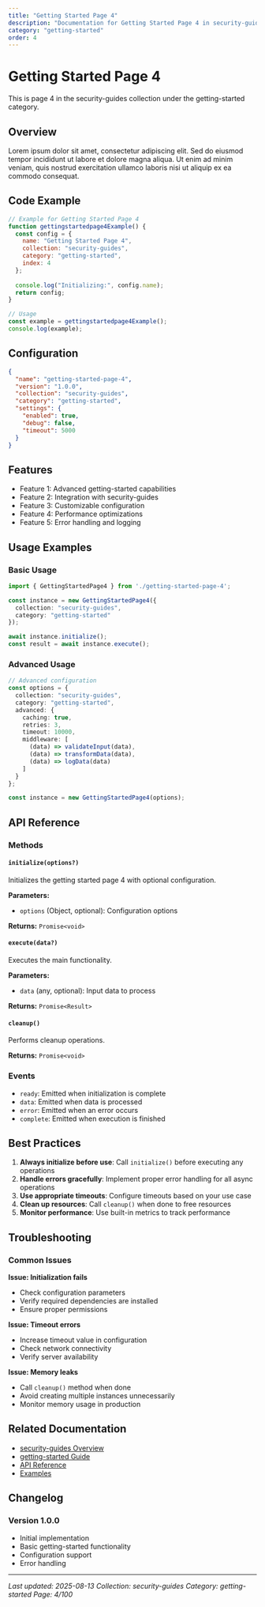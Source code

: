 ```yaml
---
title: "Getting Started Page 4"
description: "Documentation for Getting Started Page 4 in security-guides"
category: "getting-started"
order: 4
---
```


# Getting Started Page 4

This is page 4 in the security-guides collection under the getting-started category.

## Overview

Lorem ipsum dolor sit amet, consectetur adipiscing elit. Sed do eiusmod tempor incididunt ut labore et dolore magna aliqua. Ut enim ad minim veniam, quis nostrud exercitation ullamco laboris nisi ut aliquip ex ea commodo consequat.

## Code Example

```javascript
// Example for Getting Started Page 4
function gettingstartedpage4Example() {
  const config = {
    name: "Getting Started Page 4",
    collection: "security-guides",
    category: "getting-started",
    index: 4
  };
  
  console.log("Initializing:", config.name);
  return config;
}

// Usage
const example = gettingstartedpage4Example();
console.log(example);
```

## Configuration

```json
{
  "name": "getting-started-page-4",
  "version": "1.0.0",
  "collection": "security-guides",
  "category": "getting-started",
  "settings": {
    "enabled": true,
    "debug": false,
    "timeout": 5000
  }
}
```

## Features

- Feature 1: Advanced getting-started capabilities
- Feature 2: Integration with security-guides
- Feature 3: Customizable configuration
- Feature 4: Performance optimizations
- Feature 5: Error handling and logging

## Usage Examples

### Basic Usage

```typescript
import { GettingStartedPage4 } from './getting-started-page-4';

const instance = new GettingStartedPage4({
  collection: "security-guides",
  category: "getting-started"
});

await instance.initialize();
const result = await instance.execute();
```

### Advanced Usage

```typescript
// Advanced configuration
const options = {
  collection: "security-guides",
  category: "getting-started",
  advanced: {
    caching: true,
    retries: 3,
    timeout: 10000,
    middleware: [
      (data) => validateInput(data),
      (data) => transformData(data),
      (data) => logData(data)
    ]
  }
};

const instance = new GettingStartedPage4(options);
```

## API Reference

### Methods

#### `initialize(options?)`

Initializes the getting started page 4 with optional configuration.

**Parameters:**
- `options` (Object, optional): Configuration options

**Returns:** `Promise<void>`

#### `execute(data?)`

Executes the main functionality.

**Parameters:**
- `data` (any, optional): Input data to process

**Returns:** `Promise<Result>`

#### `cleanup()`

Performs cleanup operations.

**Returns:** `Promise<void>`

### Events

- `ready`: Emitted when initialization is complete
- `data`: Emitted when data is processed
- `error`: Emitted when an error occurs
- `complete`: Emitted when execution is finished

## Best Practices

1. **Always initialize before use**: Call `initialize()` before executing any operations
2. **Handle errors gracefully**: Implement proper error handling for all async operations
3. **Use appropriate timeouts**: Configure timeouts based on your use case
4. **Clean up resources**: Call `cleanup()` when done to free resources
5. **Monitor performance**: Use built-in metrics to track performance

## Troubleshooting

### Common Issues

**Issue: Initialization fails**
- Check configuration parameters
- Verify required dependencies are installed
- Ensure proper permissions

**Issue: Timeout errors**
- Increase timeout value in configuration
- Check network connectivity
- Verify server availability

**Issue: Memory leaks**
- Call `cleanup()` method when done
- Avoid creating multiple instances unnecessarily
- Monitor memory usage in production

## Related Documentation

- [security-guides Overview](../index)
- [getting-started Guide](../getting-started/index)
- [API Reference](../api/index)
- [Examples](../examples/index)

## Changelog

### Version 1.0.0
- Initial implementation
- Basic getting-started functionality
- Configuration support
- Error handling

---

*Last updated: 2025-08-13*
*Collection: security-guides*
*Category: getting-started*
*Page: 4/100*
